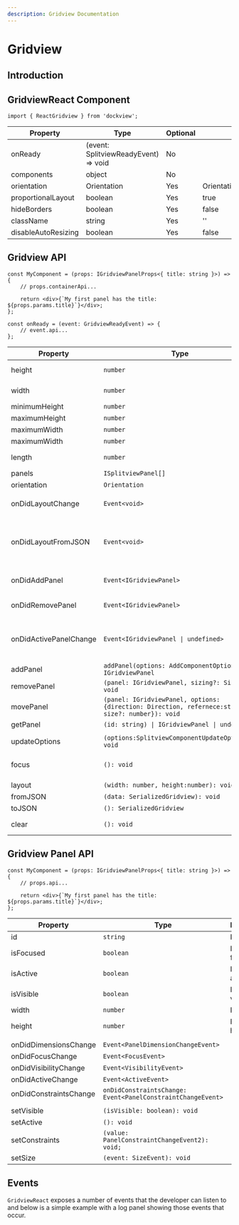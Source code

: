 ```yaml
---
description: Gridview Documentation
---
```



# Gridview

## Introduction

<div
    style={{
        height: '300px',
        backgroundColor: 'rgb(30,30,30)',
        color: 'white',
        margin: '20px 0px',
    }}
>
    <SimpleGridview />
</div>

## GridviewReact Component

```tsx
import { ReactGridview } from 'dockview';
```

| Property            | Type                                 | Optional | Default                | Description |
| ------------------- | ------------------------------------ | -------- | ---------------------- | ----------- |
| onReady             | (event: SplitviewReadyEvent) => void | No       |                        |             |
| components          | object                               | No       |                        |             |
| orientation         | Orientation                          | Yes      | Orientation.HORIZONTAL |             |
| proportionalLayout  | boolean                              | Yes      | true                   |             |
| hideBorders         | boolean                              | Yes      | false                  |             |
| className           | string                               | Yes      | ''                     |             |
| disableAutoResizing | boolean                              | Yes      | false                  | >           |

## Gridview API

```tsx
const MyComponent = (props: IGridviewPanelProps<{ title: string }>) => {
    // props.containerApi...

    return <div>{`My first panel has the title: ${props.params.title}`}</div>;
};
```

```tsx
const onReady = (event: GridviewReadyEvent) => {
    // event.api...
};
```

| Property               | Type                                                                                              | Description                                                      |
| ---------------------- | ------------------------------------------------------------------------------------------------- | ---------------------------------------------------------------- |
| height                 | `number`                                                                                          | Component pixel height                                           |
| width                  | `number`                                                                                          | Component pixel width                                            |
| minimumHeight          | `number`                                                                                          |                                                                  |
| maximumHeight          | `number`                                                                                          |                                                                  |
| maximumWidth           | `number`                                                                                          |                                                                  |
| maximumWidth           | `number`                                                                                          |                                                                  |
| length                 | `number`                                                                                          | Number of panels                                                 |
| panels                 | `ISplitviewPanel[]`                                                                               | all panels                                                       |
| orientation            | `Orientation`                                                                                     |                                                                  |
|                        |                                                                                                   |                                                                  |
| onDidLayoutChange      | `Event<void>`                                                                                     | Fires on layout change                                           |
| onDidLayoutFromJSON    | `Event<void>`                                                                                     | Fires of layout change caused by a fromJSON deserialization call |
| onDidAddPanel          | `Event<IGridviewPanel>`                                                                           | Fires when a view is added                                       |
| onDidRemovePanel       | `Event<IGridviewPanel>`                                                                           | Fires when a view is removed                                     |
| onDidActivePanelChange | `Event<IGridviewPanel \| undefined>`                                                              | Fires when the active group changes                              |
|                        |                                                                                                   |                                                                  |
| addPanel               | `addPanel(options: AddComponentOptions): IGridviewPanel`                                          |                                                                  |
| removePanel            | `(panel: IGridviewPanel, sizing?: Sizing): void`                                                  |                                                                  |
| movePanel              | `(panel: IGridviewPanel, options: {direction: Direction, refernece:string, size?: number}): void` |                                                                  |
| getPanel               | `(id: string) \| IGridviewPanel \| undefined`                                                     |                                                                  |
|                        |                                                                                                   |                                                                  |
| updateOptions          | `(options:SplitviewComponentUpdateOptions): void`                                                 |                                                                  |
| focus                  | `(): void`                                                                                        | Focus the active panel, if exists                                |
| layout                 | `(width: number, height:number): void`                                                            |                                                                  |
| fromJSON               | `(data: SerializedGridview): void`                                                                |                                                                  |
| toJSON                 | `(): SerializedGridview`                                                                          |                                                                  |
| clear                  | `(): void`                                                                                        | Clears the current layout                                        |

## Gridview Panel API

```tsx
const MyComponent = (props: IGridviewPanelProps<{ title: string }>) => {
    // props.api...

    return <div>{`My first panel has the title: ${props.params.title}`}</div>;
};
```

| Property               | Type                                                        | Description      |
| ---------------------- | ----------------------------------------------------------- | ---------------- |
| id                     | `string`                                                    | Panel id         |
| isFocused              | `boolean`                                                   | Is panel focsed  |
| isActive               | `boolean`                                                   | Is panel active  |
| isVisible              | `boolean`                                                   | Is panel visible |
| width                  | `number`                                                    | Panel width      |
| height                 | `number`                                                    | Panel height     |
|                        |                                                             |                  |
| onDidDimensionsChange  | `Event<PanelDimensionChangeEvent>`                          |                  |
| onDidFocusChange       | `Event<FocusEvent>`                                         |                  |
| onDidVisibilityChange  | `Event<VisibilityEvent>`                                    |                  |
| onDidActiveChange      | `Event<ActiveEvent>`                                        |                  |
| onDidConstraintsChange | `onDidConstraintsChange: Event<PanelConstraintChangeEvent>` |                  |
|                        |                                                             |                  |
| setVisible             | `(isVisible: boolean): void`                                |                  |
| setActive              | `(): void`                                                  |                  |
| setConstraints         | `(value: PanelConstraintChangeEvent2): void;`               |                  |
| setSize                | `(event: SizeEvent): void`                                  |                  |

## Events

`GridviewReact` exposes a number of events that the developer can listen to and below is a simple example with a log panel showing those events that occur.

<EventsGridview />
